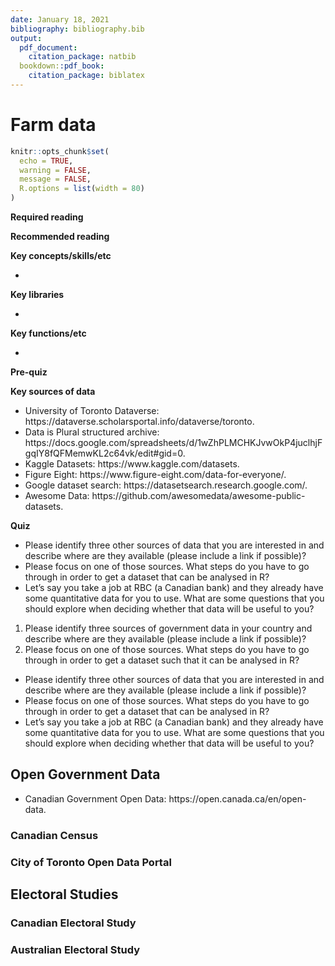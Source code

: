 ```yaml
---
date: January 18, 2021
bibliography: bibliography.bib
output:
  pdf_document:
    citation_package: natbib
  bookdown::pdf_book:
    citation_package: biblatex
---
```


# Farm data

```r
knitr::opts_chunk$set(
  echo = TRUE,
  warning = FALSE,
  message = FALSE,
  R.options = list(width = 80)
)
```


**Required reading**


**Recommended reading**



**Key concepts/skills/etc**

- 

**Key libraries**

- 

**Key functions/etc**

- 


**Pre-quiz**



**Key sources of data**

- University of Toronto Dataverse: https://dataverse.scholarsportal.info/dataverse/toronto.
- Data is Plural structured archive: https://docs.google.com/spreadsheets/d/1wZhPLMCHKJvwOkP4juclhjFgqIY8fQFMemwKL2c64vk/edit#gid=0.
- Kaggle Datasets: https://www.kaggle.com/datasets.
- Figure Eight: https://www.figure-eight.com/data-for-everyone/.
- Google dataset search: https://datasetsearch.research.google.com/.
- Awesome Data: https://github.com/awesomedata/awesome-public-datasets.


**Quiz** 

- Please identify three other sources of data that you are interested in and describe where are they available (please include a link if possible)? 
- Please focus on one of those sources. What steps do you have to go through in order to get a dataset that can be analysed in R?
- Let's say you take a job at RBC (a Canadian bank) and they already have some quantitative data for you to use. What are some questions that you should explore when deciding whether that data will be useful to you?
1. Please identify three sources of government data in your country and describe where are they available (please include a link if possible)? 
2. Please focus on one of those sources. What steps do you have to go through in order to get a dataset such that it can be analysed in R?
- Please identify three other sources of data that you are interested in and describe where are they available (please include a link if possible)? 
- Please focus on one of those sources. What steps do you have to go through in order to get a dataset that can be analysed in R?
- Let's say you take a job at RBC (a Canadian bank) and they already have some quantitative data for you to use. What are some questions that you should explore when deciding whether that data will be useful to you?


## Open Government Data


- Canadian Government Open Data: https://open.canada.ca/en/open-data.


### Canadian Census

### City of Toronto Open Data Portal 



## Electoral Studies

### Canadian Electoral Study

### Australian Electoral Study





